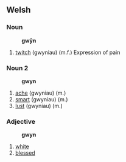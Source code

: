 == Welsh ==

=== Noun ===
:'''gwŷn'''

# [[twitch]] (gwyniau) (m.f.) Expression of pain

=== Noun 2 ===
:'''gwyn'''

# [[ache]] (gwyniau) (m.)
# [[smart]] (gwyniau) (m.)
# [[lust]] (gwyniau) (m.)

=== Adjective ===
:'''gwyn'''

# [[white]]
# [[blessed]]